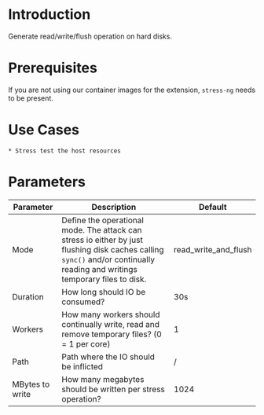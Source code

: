 # Introduction

Generate read/write/flush operation on hard disks.

# Prerequisites

If you are not using our container images for the extension, `stress-ng` needs to be present.

# Use Cases

    * Stress test the host resources

# Parameters

| Parameter       | Description                                                                                                                                                                 | Default              |
|-----------------|-----------------------------------------------------------------------------------------------------------------------------------------------------------------------------|----------------------|
| Mode            | Define the operational mode. The attack can stress io either by just flushing disk caches calling `sync()` and/or continually reading and writings temporary files to disk. | read_write_and_flush |
| Duration        | How long should IO be consumed?                                                                                                                                             | 30s                  |
| Workers         | How many workers should continually write, read and remove temporary files? (0 = 1 per core)                                                                                | 1                    |
| Path            | Path where the IO should be inflicted                                                                                                                                       | /                    |
| MBytes to write | How many megabytes should be written per stress operation?                                                                                                                  | 1024                 |
